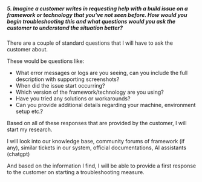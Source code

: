 ##### 5. Imagine a customer writes in requesting help with a build issue on a framework or technology that you've not seen before. How would you begin troubleshooting this and what questions would you ask the customer to understand the situation better?

There are a couple of standard questions that I will have to ask the customer about.

These would be questions like:

* What error messages or logs are you seeing, can you include the full description with supporting screenshots?
* When did the issue start occurring?
* Which version of the framework/technology are you using?
* Have you tried any solutions or workarounds?
* Can you provide additional details regarding your machine, environment setup etc.?

Based on all of these responses that are provided by the customer, I will start my research.

I will look into our knowledge base, community forums of framework (if any), similar tickets in our system, official documentations, AI assistants (chatgpt)

And based on the information I find, I will be able to provide a first response to the customer on starting a troubleshooting measure.